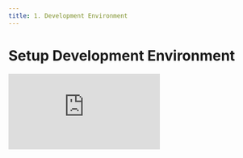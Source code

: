 ```yaml
---
title: 1. Development Environment
---
```


# Setup Development Environment

<div
  style={{
    position: 'relative',
    paddingBottom: '64.63195691202873%',
    marginBottom: '20px',
    height: 0
  }}
>
  <iframe
    src="https://www.loom.com/embed/7be2879fb2c846ed9cfb831d86fc8972"
    frameborder="0"
    allowFullScreen="true"
    webkitallowfullscreen="true"
    mozallowfullscreen="true"
    style={{
      position: 'absolute',
      top: 0,
      left: 0,
      width: '100%',
      height: '100%'
    }}
  />
</div>

We use [Cursor](https://cursor.sh/) with the [Anysphere Containers](https://marketplace.visualstudio.com/items?itemName=anysphere.containers) extension. This lets you use a [Docker container](https://docker.com/) as a full-featured development environment. A devcontainer.json file in Core tells Cursor how to access (or create) a development container with a well-defined tool and runtime stack.

To get started try the following:

1. Install [Cursor](https://cursor.sh/)
1. Install [Docker Desktop](https://www.docker.com/get-started)
1. Start Docker Desktop
   - **PC users**: Windows limits resources to WSL 2 (Memory/CPU), this limit can be configured in your [.wslconfig file](https://docs.microsoft.com/en-us/windows/wsl/wsl-config#configure-global-options-with-wslconfig).
1. Start Cursor and add [Anysphere Containers](https://marketplace.visualstudio.com/items?itemName=anysphere.containers) Extension
1. Run `Git: Clone` from the Command Palette (Cmd/Ctrl + Shift + P)
1. Choose GitHub (You'll need to authenticate with GitHub), then enter `JesusFilm/core`
1. Select an appropriate local directory to clone the repository to.
1. If prompted by Cursor, press "Open" or "Open Repository"
1. Cursor will start building the dev container. A progress notification provides status updates.
1. After the build completes, Cursor will automatically connect to the container. You can now work with the repository source code in this independent environment as you would if you had cloned the code locally.
1. Run the following command in a terminal: `pnpm i`. This will initialise all the required packages.
1. Update your Docker settings to the settings recommended below under "Container is running slowly or crashing on Mac".

## Common Issues

### Container is running slowly or crashing on Mac

You should make these changes even if you don't have problems:

1. Open Docker Desktop
1. Go to Settings -> Resources -> Advanced
1. Set CPU limit: 12
1. Set Memory limit: 32GB
1. Set Swap: 4GB
1. Click 'Apply & Restart'

### "Docker not found" or "Docker daemon not started" when starting Cursor after updating docker

1. Open Docker Desktop
2. Go to Settings -> Advanced and ensure the following settings are selected:

- System (requires password)
- Allow the default Docker socket to be used (requires password)
- Allow privileged port mapping (requires password)
- Automatically check configuration

### `Git: Clone` does not appear in the command palette

- Simply restart Cursor and try again
